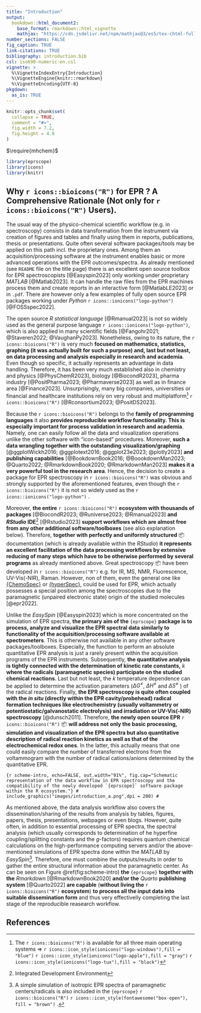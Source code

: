 ```yaml
---
title: "Introduction"
output: 
  bookdown::html_document2:
    base_format: rmarkdown::html_vignette
    mathjax: "https://cdn.jsdelivr.net/npm/mathjax@3/es5/tex-chtml-full.js"
number_sections: FALSE
fig_caption: TRUE
link-citations: TRUE
bibliography: introduction.bib
csl: iso690-numeric-en.csl
vignette: >
  %\VignetteIndexEntry{Introduction}
  %\VignetteEngine{knitr::rmarkdown}
  %\VignetteEncoding{UTF-8}
pkgdown:
  as_is: TRUE  
---
```


```r
knitr::opts_chunk$set(
  collapse = TRUE,
  comment = "#>",
  fig.width = 7.2,
  fig.height = 4.8
)
```

$\require{mhchem}$

```r
library(eprscope)
library(icons)
library(knitr)
```

## Why `r icons::bioicons("R")` for EPR ? A Comprehensive Rationale (Not only for `r icons::bioicons("R")` Users). {.unnumbered}

The usual way of the physico-chemical scientific workflow (e.g. in spectroscopy) consists in data transformation from the instrument via creation of figures and tables and finally using them in reports, publications, thesis or presentations. Quite often several software packages/tools may be applied on this path incl. the proprietary ones. Among them an acquisition/processing software at the instrument enables basic or more advanced operations with the EPR outcomes/spectra. As already mentioned (see `README` file on the title page) there is an excellent open source toolbox for EPR spectroscopists [@Easyspin2023] only working under proprietary *MATLAB* [@Matlab2023]. It can handle the raw files from the EPR machines process them and create reports in an interactive form [@MatlabLE2023] or in `.pdf`. There are however only a few examples of fully open source EPR packages working under *Python* `r icons::ionicons("logo-python")` [@FOSSspec2022].

The open source *R statistical language* [@Rmanual2023] is not so widely used as the general purpose language `r icons::ionicons("logo-python")`, which is also applied in many scientific fields [@Fangohr2021; @Staveren2022; @VaughanPy2023]. Nonetheless, owing to its nature, the `r icons::bioicons("R")` is very much **focused on mathematics, statistics, graphing (it was actually built for such a purpose) and, last but not least, on data processing and analysis especially in research and academia**. Even though so specific, it actually represents an advantage in data handling. Therefore, it has been very much established also in chemistry and physics [@PhysChemR2023], biology [@BiocondR2023], pharma industry [@PositPharma2023; @Pharmaverse2023] as well as in finance area [@Finance2023]. Unsurprisingly, many big companies, universities or financial and healthcare institutions rely on very robust and multiplatform[^1] `r icons::bioicons("R")` [@Rconsortium2023; @PositDS2023].

[^1]: The `r icons::bioicons("R")` is available for all three main operating systems =\> `r icons::icon_style(ionicons("logo-windows"),fill = "blue")` `r icons::icon_style(ionicons("logo-apple"),fill = "gray")` `r icons::icon_style(ionicons("logo-tux"),fill = "black")`

Because the `r icons::bioicons("R")` belongs to the **family of programming languages** it also **provides reproducible workflow functionality. This is especially important for process validation in research and academia**. Namely, one can easily follow all the data and visualization operations unlike the other software with "icon-based" procedures. Moreover, **such a data wrangling together with the outstanding visualization/graphing** [@ggplotWickh2016; @ggplotext2016; @ggplot23e2023; @plotly2023] **and publishing capabilities** [@BookdownBook2016; @BoookdownMan2023; @Quarto2022; @RmarkdownBook2020; @RmarkdownMan2023] **makes it a very powerful tool in the research area**. Hence, the decision to create a package for EPR spectroscopy in `r icons::bioicons("R")` was obvious and strongly supported by the aforementioned features, even though the `r icons::bioicons("R")` it is not so widely used as the `r icons::ionicons("logo-python")` .

Moreover, **the entire** `r icons::bioicons("R")` **ecosystem with thousands of packages** [@BiocondR2023; @Runiverse2023; @Rmanual2023] **and *RStudio* IDE**[^2] [@Rstudio2023] **support workflows which are almost free from any other additional software/toolboxes** (see also explanation below). Therefore, **together with perfectly and uniformly structured** 📦 documentation (which is already available within the *RStudio*) **it represents an excellent facilitation of the data processing workflows by extensive reducing of many steps which have to be otherwise performed by several programs** as already mentioned above. Great spectroscopy 📦 have been developed in `r icons::bioicons("R")` e.g. for IR, MS, NMR, Fluorescence, UV-Vis(-NIR), Raman. However, non of them, even the general one like [{ChemoSpec}](https://bryanhanson.github.io/ChemoSpec/) or [{hyperSpec}](https://r-hyperspec.github.io/hyperSpec/index.html), could be used for EPR, which actually possesses a special position among the spectroscopies due to the paramagnetic (unpaired electronic state) origin of the studied molecules [@epr2022].

[^2]: Integrated Development Environment

Unlike the *EasySpin* [@Easyspin2023] which is more concentrated on the simulation of EPR spectra, **the primary aim of the** `{eprscope}` **package is to process, analyze and visualize the EPR spectral data similarly to functionality of the acquisition/processing software available at spectrometers**. This is otherwise not available in any other software packages/toolboxes. Especially, the function to perform an absolute quantitative EPR analysis is just a rarely present within the acquisition programs of the EPR instruments. Subsequently, **the quantitative analysis is tightly connected with the determination of kinetic rate constants,** $k$ **where the radicals (paramagnetic species) participate on the studied chemical reactions**. Last but not least, the $k$ temperature dependence can be applied to determine the activation parameters ($\Delta G^{\neq}$, $\Delta H^{\neq}$ and $\Delta S^{\neq}$ ) of the radical reactions. Finally, **the EPR spectroscopy is quite often coupled with the *in situ* (directly within the EPR cavity/probehead) radical formation techniques like electrochemistry (usually voltammetry or potentiostatic/galvanostatic electrolysis) and irradiation or UV-Vis(-NIR) spectroscopy** [@dunsch2011]. Therefore, **the newly open source EPR** `r icons::bioicons("R")` 📦 **will address not only the basic processing, simulation and visualization of the EPR spectra but also quantitative description of radical reaction kinetics as well as that of the electrochemical redox ones**. In the latter, this actually means that one could easily compare the number of transferred electrons from the voltammogram with the number of radical cations/anions determined by the quantitative EPR.

```{r scheme-intro, echo=FALSE, out.width="91%", fig.cap="Schematic representation of the data workflow in EPR spectroscopy and the compatibility of the newly developed `{eprscope}` software package within the R ecosystem."}
#
include_graphics("images/introduction_a.png",dpi = 200)
#
```

As mentioned above, the data analysis workflow also covers the dissemination/sharing of the results from analysis by tables, figures, papers, thesis, presentations, webpages or even blogs. However, quite often, in addition to essential processing of EPR spectra, the spectral analysis (which usually corresponds to determination of he hyperfine coupling/splitting constants and the *g*-factors) requires quantum chemical calculations on the high-performance computing servers and/or the above-mentioned simulations of EPR spectra done within the *MATLAB* by *EasySpin*[^3]*.* Therefore, one must combine the outputs/results in order to gather the entire structural information about the paramagnetic center. As can be seen on Figure \@ref(fig:scheme-intro) **the** `{eprscope}` **together with the** *Rmarkdown* [@RmarkdownBook2020] **and/or the** *Quarto* **publishing system** [@Quarto2022] **are capable** (**without living the** `r icons::bioicons("R")` **ecosystem**) **to process all the input data into suitable dissemination form** and thus very effectivelly completing the last stage of the reproducible reasearch workflow.

[^3]: A simple simulation of isotropic EPR spectra of paramagnetic centers/radicals is also included in the `{eprscope}` `r icons::bioicons("R")` `r icons::icon_style(fontawesome("box-open"), fill = "brown")` .

## References
